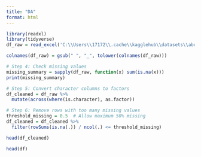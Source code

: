 ```yaml
---
title: "DA"
format: html
---
```


```r
library(readxl)
library(tidyverse)
df_raw = read_excel('C:\\Users\\17172\\.cache\\kagglehub\\datasets\\abdallahwagih\\telco-customer-churn\\versions\\1\\Telco_customer_churn.xlsx')

```

```r
colnames(df_raw) = gsub(" ", "_", tolower(colnames(df_raw)))

# Step 4: Check missing values
missing_summary = sapply(df_raw, function(x) sum(is.na(x)))
print(missing_summary)

# Step 5: Convert character columns to factors
df_cleaned = df_raw %>%
  mutate(across(where(is.character), as.factor))

# Step 6: Remove rows with too many missing values
threshold_missing = 0.5  # Allow maximum 50% missing
df_cleaned = df_cleaned %>%
  filter(rowSums(is.na(.)) / ncol(.) <= threshold_missing)

head(df_cleaned)
```

```r
head(df)
```
